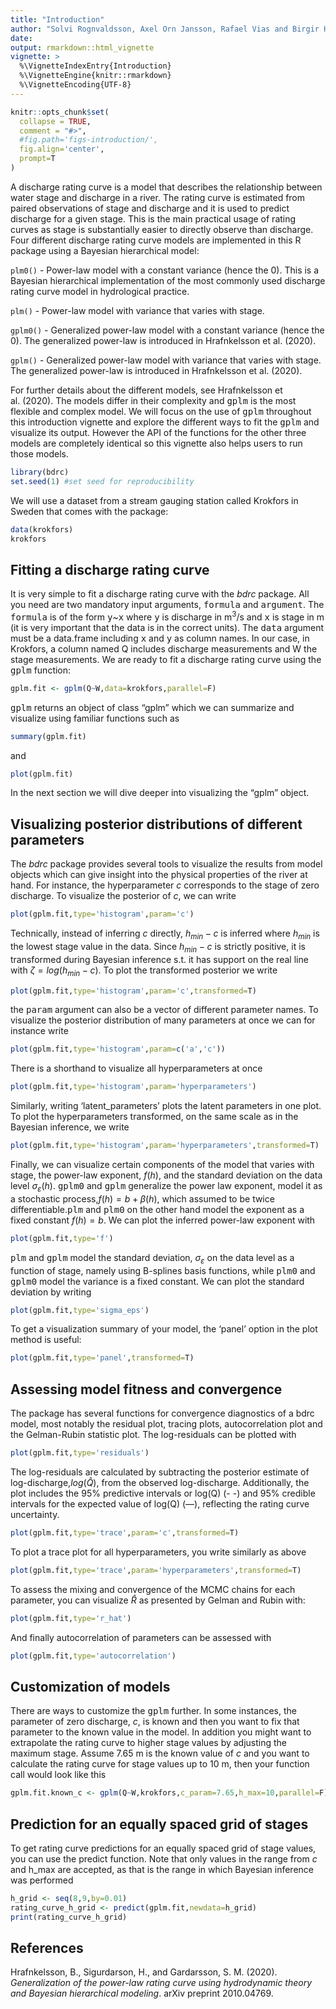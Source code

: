 ```yaml
---
title: "Introduction"
author: "Solvi Rognvaldsson, Axel Orn Jansson, Rafael Vias and Birgir Hrafnkelsson"
date:
output: rmarkdown::html_vignette
vignette: >
  %\VignetteIndexEntry{Introduction}
  %\VignetteEngine{knitr::rmarkdown}
  %\VignetteEncoding{UTF-8}
---
```


```r
knitr::opts_chunk$set(
  collapse = TRUE,
  comment = "#>",
  #fig.path='figs-introduction/',
  fig.align='center',
  prompt=T
)
```
A discharge rating curve is a model that describes the relationship between water stage and discharge in a river. The rating curve is estimated from paired observations of stage and discharge and it is used to predict discharge for a given stage. This is the main practical usage of rating curves as stage is substantially easier to directly observe than discharge. Four different discharge rating curve models are implemented in this R package using a Bayesian hierarchical model:

```plm0() ``` - Power-law model with a constant variance (hence the 0). This is a Bayesian hierarchical implementation of the most commonly used discharge rating curve model in hydrological practice.

```plm() ``` - Power-law model with variance that varies with stage.

```gplm0() ``` - Generalized power-law model with a constant variance (hence the 0). The generalized power-law is introduced in Hrafnkelsson et al. (2020).

```gplm() ``` - Generalized power-law model with variance that varies with stage. The generalized power-law is introduced in Hrafnkelsson et al. (2020).

For further details about the different models, see Hrafnkelsson et al. (2020). The models differ in their complexity and <tt>gplm</tt> is the most flexible and complex model. We will focus on the use of <tt>gplm</tt> throughout this introduction vignette and explore the different ways to fit the <tt>gplm</tt> and visualize its output. However the API of the functions for the other three models are completely identical so this vignette also helps users to run those models. 
```r
library(bdrc)
set.seed(1) #set seed for reproducibility
```
We will use a dataset from a stream gauging station called Krokfors in Sweden that comes with the package:
```r
data(krokfors)
krokfors
```
## Fitting a discharge rating curve
It is very simple to fit a discharge rating curve with the _bdrc_ package. All you need are two mandatory input arguments, <tt>formula</tt> and <tt>argument</tt>. The <tt>formula</tt> is of the form <tt>y</tt>~<tt>x</tt> where <tt>y</tt> is discharge in m$^3/$s and <tt>x</tt> is stage in m (it is very important that the data is in the correct units). The <tt>data</tt> argument must be a data.frame including <tt>x</tt> and <tt>y</tt> as column names. In our case, in Krokfors, a column named Q includes discharge measurements and W the stage measurements. We are ready to fit a discharge rating curve using the <tt>gplm</tt> function:

```r
gplm.fit <- gplm(Q~W,data=krokfors,parallel=F)
```
<tt>gplm</tt> returns an object of class "gplm" which we can summarize and visualize using familiar functions such as

```r
summary(gplm.fit)
```
and

```r
plot(gplm.fit)
```

In the next section we will dive deeper into visualizing the "gplm" object.

## Visualizing posterior distributions of different parameters
The _bdrc_ package provides several tools to visualize the results from model objects which can give insight into the physical properties of the river at hand. For instance, the hyperparameter $c$ corresponds to the stage of zero discharge. To visualize the posterior of $c$, we can write

```r
plot(gplm.fit,type='histogram',param='c')
```
Technically, instead of inferring $c$ directly, $h_{min}-c$ is inferred where $h_{min}$ is the lowest stage value in the data. Since $h_{min}-c$ is strictly positive, it is transformed during Bayesian inference s.t. it has support on the real line with $\zeta=log(h_{min}-c)$. To plot the transformed posterior we write

```r
plot(gplm.fit,type='histogram',param='c',transformed=T)
```
the <tt>param</tt> argument can also be a vector of different parameter names. To visualize the posterior distribution of many parameters at once we can for instance write

```r
plot(gplm.fit,type='histogram',param=c('a','c'))
```
There is a shorthand to visualize all hyperparameters at once
```r
plot(gplm.fit,type='histogram',param='hyperparameters')
```
Similarly, writing 'latent_parameters' plots the latent parameters in one plot. To plot the hyperparameters transformed, on the same scale as in the Bayesian inference, we write

```r
plot(gplm.fit,type='histogram',param='hyperparameters',transformed=T)
```

Finally, we can visualize certain components of the model that varies with stage, the power-law exponent, $f(h)$, and the standard deviation on the data level $\sigma_{\varepsilon}(h)$. <tt>gplm0</tt> and <tt>gplm</tt> generalize the power law exponent, model it as a stochastic process,$f(h)=b+\beta(h)$, which assumed to be twice differentiable.<tt>plm</tt> and <tt>plm0</tt> on the other hand model the exponent as a fixed constant $f(h)=b$. We can plot the inferred power-law exponent with
```r
plot(gplm.fit,type='f')
```
<tt>plm</tt> and <tt>gplm</tt> model the standard deviation, $\sigma_{\varepsilon}$ on the data level as a function of stage, namely using B-splines basis functions, while <tt>plm0</tt> and <tt>gplm0</tt> model the variance is a fixed constant. We can plot the standard deviation by writing
```r
plot(gplm.fit,type='sigma_eps')
```

To get a visualization summary of your model, the 'panel' option in the plot method is useful:

```r
plot(gplm.fit,type='panel',transformed=T)
```

## Assessing model fitness and convergence
The package has several functions for convergence diagnostics of a bdrc model, most notably the residual plot, tracing plots, autocorrelation plot and the Gelman-Rubin statistic plot. The log-residuals can be plotted with 
```r
plot(gplm.fit,type='residuals')
```
The log-residuals are calculated by subtracting the posterior estimate of log-discharge,$log(\hat{Q})$, from the observed log-discharge. Additionally, the plot includes the 95% predictive intervals or log(Q) (- -) and 95% credible intervals for the expected value of log(Q) (—), reflecting the rating curve uncertainty. 

```r
plot(gplm.fit,type='trace',param='c',transformed=T)
```

To plot a trace plot for all hyperparameters, you write similarly as above
```r
plot(gplm.fit,type='trace',param='hyperparameters',transformed=T)
```

To assess the mixing and convergence of the MCMC chains for each parameter, you can visualize $\hat{R}$ as presented by Gelman and Rubin with:
```r
plot(gplm.fit,type='r_hat')
```
And finally autocorrelation of parameters can be assessed with
```r
plot(gplm.fit,type='autocorrelation')
```

## Customization of models
There are ways to customize the <tt>gplm</tt> further. In some instances, the parameter of zero discharge, $c$, is known and then you want to fix that parameter to the known value in the model. In addition you might want to extrapolate the rating curve to higher stage values by adjusting the maximum stage. Assume 7.65 m is the known value of $c$ and you want to calculate the rating curve for stage values up to 10 m, then your function call would look like this
```r
gplm.fit.known_c <- gplm(Q~W,krokfors,c_param=7.65,h_max=10,parallel=F)
```

## Prediction for an equally spaced grid of stages
To get rating curve predictions for an equally spaced grid of stage values, you can use the predict function. Note that only values in the range from $c$ and h_max are accepted, as that is the range in which Bayesian inference was performed
```r
h_grid <- seq(8,9,by=0.01)
rating_curve_h_grid <- predict(gplm.fit,newdata=h_grid)
print(rating_curve_h_grid)
```

## References
Hrafnkelsson, B., Sigurdarson, H., and Gardarsson, S. M. (2020). *Generalization of the power-law rating curve using hydrodynamic theory and Bayesian hierarchical modeling*. arXiv preprint 2010.04769.
